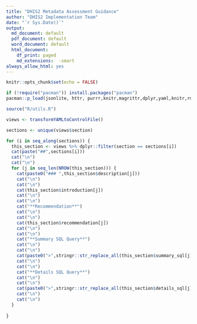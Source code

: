 ```yaml
---
title: "DHIS2 Metadata Assessment Guidance"
author: "DHIS2 Implementation Team"
date: "`r Sys.Date()`"
output:
  md_document: default
  pdf_document: default
  word_document: default
  html_document:
    df_print: paged
    md_extensions:  -smart
always_allow_html: yes
---
```

  
```r
knitr::opts_chunk$set(echo = FALSE)
```

```r

if (!require("pacman")) install.packages("pacman")
pacman::p_load(jsonlite, httr, purrr,knitr,magrittr,dplyr,yaml,knitr,rmarkdown,stringi)

source("R/utils.R")

views <- transformYAMLtoControlFile() 


```


```r

sections <- unique(views$section)

for (i in seq_along(sections)) {
  this_section <- views %>% dplyr::filter(section == sections[i])
  cat(paste("##",sections[i]))
  cat("\n")
  cat("\n")
  for (j in seq_len(NROW(this_section))) {
    cat(paste0("### ",this_section$description[j]))
    cat("\n")
    cat("\n")
    cat(this_section$introduction[j])
    cat("\n")
    cat("\n")
    cat("**Recommendation**")
    cat("\n")
    cat("\n")
    cat(this_section$recommendation[j])
    cat("\n")
    cat("\n")
    cat("**Summary SQL Query**")
    cat("\n")
    cat("\n")
    cat(paste0(">",stringr::str_replace_all(this_section$summary_sql[j],"\\*","\\\\*")))
    cat("\n")
    cat("\n")
    cat("**Details SQL Query**")
    cat("\n")
    cat("\n")
    cat(paste0(">",stringr::str_replace_all(this_section$details_sql[j],"\\*","\\\\*")))
    cat("\n")
    cat("\n")
  }  
      
}

```
